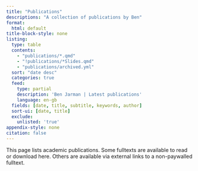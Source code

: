 ```yaml
---
title: "Publications"
descriptions: "A collection of publications by Ben"
format:
  html: default
title-block-style: none
listing:
  type: table
  contents:
    - "publications/*.qmd"
    - "!publications/*Slides.qmd"
    - "publications/archived.yml"
  sort: "date desc"
  categories: true
  feed:
    type: partial
    description: 'Ben Jarman | Latest publications'
    language: en-gb
  fields: [date, title, subtitle, keywords, author]
  sort-ui: [date, title]
  exclude:
    unlisted: 'true'
appendix-style: none
citation: false
---
```


::: {.callout-note}
This page lists academic publications. Some fulltexts are available to read or download here. Others are available via external links to a non-paywalled fulltext.
:::